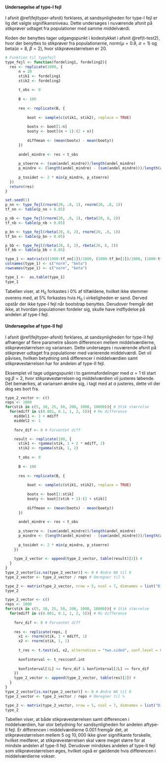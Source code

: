 #### Undersøgelse af type-I fejl

I afsnit \@ref(fejltyper-afsnit) forklares, at sandsynligheden for type-I fejl er lig det valgte signifikansniveau. Dette undersøges i nuværende afsnit på stikprøver udtaget fra populationer med samme middelværdi. 

Koden der benyttes tager udgangspunkt i kodestykket i afsnit \@ref(t-test2), hvor der benyttes to stikprøver fra populationerne, $\text{norm}(\mu = 0.8, ~\sigma=1)$ og $\text{beta}(\alpha=8, ~\beta=2)$, hvor stikprøvestørrelsen er $20$. 

```r
# Funktion til typefejl
type_fejl <- function(fordeling1, fordeling2){
  res <- replicate(1000, {
      n = 20
      stik1 <- fordeling1
      stik2 <- fordeling2
      
      t_obs <- 0
      
      B <- 100
      
      res <- replicate(B, {
          
          boot <- sample(c(stik1, stik2), replace = TRUE)
          
          bootx <- boot[1:n]
          booty <- boot[(n + 1):(2 + n)]
          
          diffmean <- (mean(bootx) - mean(booty))
      })
      
      andel_mindre <- res < t_obs
      
      p_stoerre <- (sum(andel_mindre))/length(andel_mindre)
      p_mindre <- (length(andel_mindre) - (sum(andel_mindre)))/length(andel_mindre)
      
      p_tosidet <- 2 * min(p_mindre, p_stoerre)
  })
  return(res)
}
```

```r
set.seed(1)
p_nn <- type_fejl(rnorm(20, .8, 1), rnorm(20, .8, 1))
tf_nn <- table(p_nn > 0.05)

p_nb <- type_fejl(rnorm(20, .8, 1), rbeta(20, 8, 2))
tf_nb <- table(p_nb > 0.05)

p_bn <- type_fejl(rbeta(20, 8, 2), rnorm(20, .8, 1))
tf_bn <- table(p_bn > 0.05)

p_bb <- type_fejl(rbeta(20, 8, 2), rbeta(20, 8, 2))
tf_bb <- table(p_bb > 0.05)

type_1 <- matrix(c((1000-tf_nn[1])/1000, (1000-tf_bn[1])/1000, (1000-tf_nb[1])/1000, (1000-tf_bb[1])/1000), ncol = 2, byrow = TRUE)
colnames(type_1) <- c("norm", "beta")
rownames(type_1) <- c("norm", "beta")

type_1 <-  as.table(type_1)
type_1
```

Tabellen viser, at $H_0$ forkastes i $0\%$ af tilfældene, hvilket ikke stemmer overens med, at $5\%$ forkastes hvis $H_0$ i virkeligheden er sand. Derved opstår der ikke type-I fejl når bootstrap benyttes. Derudover fremgår det ikke, at hvordan populationen fordeler sig, skulle have indflydelse på andelen af type-I fejl.

#### Undersøgelse af type-II fejl

I afsnit \@ref(fejltyper-afsnit) forklares, at sandsynligheden for type-II fejl afhænger af flere parametre såsom differencen mellem middelværdierne, stikprøvestørrelsen og variansen. Dette undersøges i nuværende afsnit på stikprøver udtaget fra populationer med varierende middelværdi. Det vil påvises, hvilken betydning små differencer i middelværdien samt stikprøvestørrelsen har for andelen af type-II fejl.

Eksemplet vil tage udgangspunkt i to gammafordelinger med $\alpha = 1$ til start og $\beta = 2$, hvor stikprøvestørrelsen og middelværdien vil justeres løbende. Det bemærkes, at variansen ændre sig, i tagt med at $\alpha$ justeres, dette vil der dog ses bort fra. 

```r
type_2_vector <- c()
reps <- 1000
for(stik in c(5, 10, 25, 50, 200, 1000, 10000)){ # Stik størrelse
  for(mdiff in c(0.001, 0.1, 1, 2, 5)){ # Mu difference
    middel1 <- 1 + mdiff
    middel2 <- 1
    
    forv_dif <- 0 # Forventet diff

    result <- replicate(100, {
      stik1 <- rgamma(stik, 1 + 2 * mdiff, 2)
      stik2 <- rgamma(stik, 1, 2)
      
      t_obs <- 0
      
      B <- 100
      
      res <- replicate(B, {
          
          boot <- sample(c(stik1, stik2), replace = TRUE)
          
          bootx <- boot[1:stik]
          booty <- boot[(stik + 1):(2 + stik)]
          
          diffmean <- (mean(bootx) - mean(booty))
      })
      
      andel_mindre <- res < t_obs
      
      p_stoerre <- (sum(andel_mindre))/length(andel_mindre)
      p_mindre <- (length(andel_mindre) - (sum(andel_mindre)))/length(andel_mindre)
      
      p_tosidet <- 2 * min(p_mindre, p_stoerre)
    })
    
    type_2_vector <- append(type_2_vector, table(result)[2]) #
  }
}
type_2_vector[is.na(type_2_vector)] <- 0 # Ændre NA til 0
type_2_vector <- type_2_vector / reps # Omregner til %

type_2 <- matrix(type_2_vector, nrow = 5, ncol = 7, dimnames = list("Differencen i middelværdi" = c("0.001", "0.1", "1", "2", "5"), "Stikprøvestørrelsen, n =" = c("5", "10", "25", "50", "200", "1000", "10000")))
type_2
```










```r
type_2_vector <- c()
reps <- 1000
for(stik in c(5, 10, 25, 50, 200, 1000, 10000)){ # Stik størrelse
  for(mdiff in c(0.001, 0.1, 1, 2, 5)){ # Mu difference
    
    forv_dif <- 0 # Forventet diff
    
    res <- replicate(reps, {
      x1 <- rnorm(stik, 1 + mdiff, 1)
      x2 <- rnorm(stik, 1, 1)
    
      t_res <- t.test(x1, x2, alternative = "two.sided", conf.level = 0.95)
    
      konfinterval <- t_res$conf.int
    
      konfinterval[1L] <= forv_dif & konfinterval[2L] >= forv_dif
    })
    type_2_vector <- append(type_2_vector, table(res)[2]) # 
  }
}
type_2_vector[is.na(type_2_vector)] <- 0 # Ændre NA til 0
type_2_vector <- type_2_vector / reps # Omregner til %

type_2 <- matrix(type_2_vector, nrow = 5, ncol = 7, dimnames = list("Differencen i middelværdi" = c("0.001", "0.1", "1", "2", "5"), "Stikprøvestørrelsen, n =" = c("5", "10", "25", "50", "200", "1000", "10000")))
type_2
```

Tabellen viser, at både stikprøvestørrelsen samt differencen i middelværdien, har stor betydning for sandsynligheden for andelen aftype-II fejl. Er differencen i middelværdierne $0.001$ fremgår det, at stikprøvestørrelsen mellem $5$ og $10,000$ ikke giver signifikante forskelle, hvilket medfører, at stikprøvestørrelsen skal være meget større for at mindste andelen af type-II fejl. Derudover mindskes andelen af type-II fejl som stikprøvestørrelsen øges, hvilket også er gældende hvis differencen i middelværdierne vokser.

